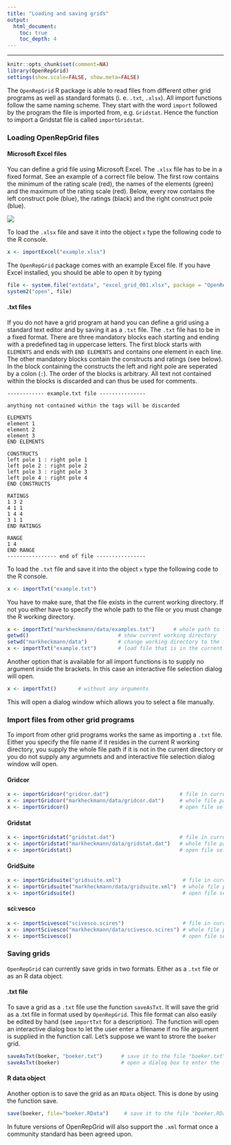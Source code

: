 ```yaml
---
title: "Loading and saving grids"
output: 
  html_document:
    toc: true
    toc_depth: 4
---
```


<hr>

```r
knitr::opts_chunk$set(comment=NA)
library(OpenRepGrid)
settings(show.scale=FALSE, show.meta=FALSE)
```


The `OpenRepGrid` R package is able to read files from different other grid programs as well as standard formats (i. e. `.txt`, `.xlsx`). All import functions follow the same naming scheme. They start with the word `import` followed by the program the file is imported from, e.g. `Gridstat`. Hence the function to import a Gridstat file is called `importGridstat`.


### Loading OpenRepGrid files


#### Microsoft Excel files

You can define a grid file using Microsoft Excel. The `.xlsx` file has to be in a fixed format. See an example of a correct file below. The first row contains the minimum of the rating scale (red), the names of the elements (green) and the maximum of the rating scale (red). Below, every row contains the left construct pole (blue), the ratings (black) and the right construct pole (blue).  

![](images/excel2.png)


To load the `.xlsx` file and save it into the object `x` type the following code to the R console.

```r
x <- importExcel("example.xlsx")
```

The `OpenRepGrid` package comes with an example Excel file. If you have Excel installed, you should be able to open it by typing

```r
file <- system.file("extdata", "excel_grid_001.xlsx", package = "OpenRepGrid")
system2("open", file)
```



#### .txt files

If you do not have a grid program at hand you can define a grid using a standard text editor and by saving it as a `.txt` file. The `.txt` file has to be in a fixed format. There are three mandatory blocks each starting and ending with a predefined tag in uppercase letters. The first block starts with `ELEMENTS` and ends with `END ELEMENTS` and contains one element in each line. The other mandatory blocks contain the constructs and ratings (see below). In the block containing the constructs the left and right pole are seperated by a colon (`:`). The order of the blocks is arbitrary. All text not contained within the blocks is discarded and can thus be used for comments.

    ------------ example.txt file ---------------
    
    anything not contained within the tags will be discarded
    
    ELEMENTS
    element 1
    element 2
    element 3
    END ELEMENTS
    
    CONSTRUCTS
    left pole 1 : right pole 1
    left pole 2 : right pole 2
    left pole 3 : right pole 3
    left pole 4 : right pole 4
    END CONSTRUCTS
    
    RATINGS
    1 3 2
    4 1 1
    1 4 4
    3 1 1
    END RATINGS
    
    RANGE
    1 4
    END RANGE
    ---------------- end of file ----------------

To load the `.txt` file and save it into the object `x` type the following code to the R console.

```r
x <- importTxt("example.txt")
```

You have to make sure, that the file exists in the current working directory. If not you either have to specify the whole path to the file or you must change the R working directory.

```r
x <- importTxt("markheckmann/data/examples.txt")      # whole path to file or
getwd()                             # show current working directory
setwd("markheckmann/data")          # change working directory to the folder markheckmann/data
x <- importTxt("example.txt")       # load file that is in the current working directory
```

Another option that is available for all import functions is to supply no argument inside the brackets. In this case an interactive file selection dialog will open.

```r
x <- importTxt()       # without any arguments
```

This will open a dialog window which allows you to select a file manually.


### Import files from other grid programs

To import from other grid programs works the same as importing a `.txt` file. Either you specify the file name if it resides in the current R working directory, you supply the whole file path if it is not in the current directory or you do not supply any argumnets and and interactive file selection dialog window will open.

#### Gridcor

```r
x <- importGridcor("gridcor.dat")                       # file in current R working directory or
x <- importGridcor("markheckmann/data/gridcor.dat")     # whole file path or
x <- importGridcor()                                    # open file selection dialog
```


#### Gridstat
 
```r
x <- importGridstat("gridstat.dat")                     # file in current R working directory or
x <- importGridstat("markheckmann/data/gridstat.dat")   # whole file path or
x <- importGridstat()                                   # open file selection dialog
```


#### GridSuite

```r
x <- importGridsuite("gridsuite.xml")                    # file in current R working directory or
x <- importGridsuite("markheckmann/data/gridsuite.xml")  # whole file path or
x <- importGridsuite()                                   # open file selection dialog
```


#### sci:vesco

```r
x <- importScivesco("scivesco.scires")                   # file in current R working directory or
x <- importScivesco("markheckmann/data/scivesco.scires") # whole file path or
x <- importScivesco()                                    # open file selection dialog
```


### Saving grids

`OpenRepGrid` can currently save grids in two formats. Either as a `.txt` file or as an R data object.

#### .txt file

To save a grid as a `.txt` file use the function `saveAsTxt`. It will save the grid as a .txt file in format used by `OpenRepGrid`. This file format can also easily be edited by hand (see `importTxt` for a description). The function will open an interactive dialog box to let the user enter a filename if no file argument is supplied in the function call. Let's suppose we want to strore the `boeker` grid.

```r
saveAsTxt(boeker, "boeker.txt")      # save it to the file "boeker.txt"
saveAsTxt(boeker)                    # open a dialog box to enter the file name interactively
```


#### R data object

Another option is to save the grid as an `RData` object. This is done by using the function save.

```r
save(boeker, file="boeker.RData")     # save it to the file "boeker.RData"
```

In future versions of OpenRepGrid will also support the `.xml` format once a community standard has been agreed upon.
